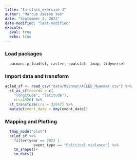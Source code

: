```yaml
---
title: "In-class_exercise 3"
author: "Marcus Jaeson Yeo"
date: "September 2, 2024"
date-modified: "last-modified"
execute: 
  eval: true
  echo: true
---
```


### Load packages

```r
  pacman::p_load(sf, raster, spatstat, tmap, tidyverse)
```

### Import data and transform

```r

acled_sf <- read_csv("data/Myanmar/ACLED_Myanmar.csv") %>%
  st_as_sf(coords = c(
    "longitude", "latitude"),
    crs=4326) %>%
  st_transform(crs = 32647) %>%
  mutate(event_date = dmy(event_date))
```

### Mapping and Plotting

```r
  tmap_mode("plot")
  acled_sf %>%
    filter(year == 2023 | 
             event_type == "Political violence") %>%
    tm_shape()+
    tm_dots()
```
